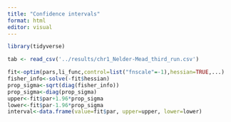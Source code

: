 ```yaml
---
title: "Confidence intervals"
format: html
editor: visual
---
```


```r

library(tidyverse)

tab <- read_csv('../results/chr1_Nelder-Mead_third_run.csv')

fit<-optim(pars,li_func,control=list("fnscale"=-1),hessian=TRUE,...)
fisher_info<-solve(-fit$hessian)
prop_sigma<-sqrt(diag(fisher_info))
prop_sigma<-diag(prop_sigma)
upper<-fit$par+1.96*prop_sigma
lower<-fit$par-1.96*prop_sigma
interval<-data.frame(value=fit$par, upper=upper, lower=lower)
  

```

